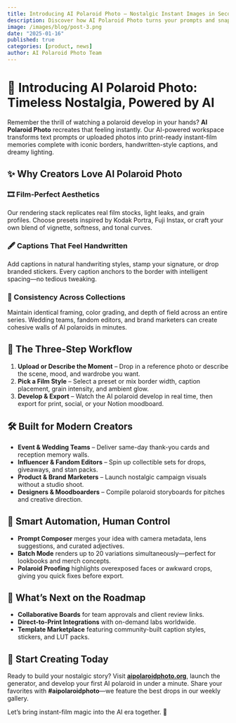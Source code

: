```yaml
---
title: Introducing AI Polaroid Photo – Nostalgic Instant Images in Seconds
description: Discover how AI Polaroid Photo turns your prompts and snapshots into timeless instant-film style photos with film borders, captions, and cinematic lighting.
image: /images/blog/post-3.png
date: "2025-01-16"
published: true
categories: [product, news]
author: AI Polaroid Photo Team
---
```


# 📸 Introducing AI Polaroid Photo: Timeless Nostalgia, Powered by AI

Remember the thrill of watching a polaroid develop in your hands? **AI Polaroid Photo** recreates that feeling instantly. Our AI-powered workspace transforms text prompts or uploaded photos into print-ready instant-film memories complete with iconic borders, handwritten-style captions, and dreamy lighting.

## ✨ Why Creators Love AI Polaroid Photo

### 🎞️ Film-Perfect Aesthetics
Our rendering stack replicates real film stocks, light leaks, and grain profiles. Choose presets inspired by Kodak Portra, Fuji Instax, or craft your own blend of vignette, softness, and tonal curves.

### 🖋️ Captions That Feel Handwritten
Add captions in natural handwriting styles, stamp your signature, or drop branded stickers. Every caption anchors to the border with intelligent spacing—no tedious tweaking.

### 🔁 Consistency Across Collections
Maintain identical framing, color grading, and depth of field across an entire series. Wedding teams, fandom editors, and brand marketers can create cohesive walls of AI polaroids in minutes.

## 🚶 The Three-Step Workflow

1. **Upload or Describe the Moment** – Drop in a reference photo or describe the scene, mood, and wardrobe you want.
2. **Pick a Film Style** – Select a preset or mix border width, caption placement, grain intensity, and ambient glow.
3. **Develop & Export** – Watch the AI polaroid develop in real time, then export for print, social, or your Notion moodboard.

## 🛠️ Built for Modern Creators

- **Event & Wedding Teams** – Deliver same-day thank-you cards and reception memory walls.
- **Influencer & Fandom Editors** – Spin up collectible sets for drops, giveaways, and stan packs.
- **Product & Brand Marketers** – Launch nostalgic campaign visuals without a studio shoot.
- **Designers & Moodboarders** – Compile polaroid storyboards for pitches and creative direction.

## 🧠 Smart Automation, Human Control

- **Prompt Composer** merges your idea with camera metadata, lens suggestions, and curated adjectives.
- **Batch Mode** renders up to 20 variations simultaneously—perfect for lookbooks and merch concepts.
- **Polaroid Proofing** highlights overexposed faces or awkward crops, giving you quick fixes before export.

## 🔮 What’s Next on the Roadmap

- **Collaborative Boards** for team approvals and client review links.
- **Direct-to-Print Integrations** with on-demand labs worldwide.
- **Template Marketplace** featuring community-built caption styles, stickers, and LUT packs.

## 🚀 Start Creating Today

Ready to build your nostalgic story? Visit **[aipolaroidphoto.org](https://aipolaroidphoto.org)**, launch the generator, and develop your first AI polaroid in under a minute. Share your favorites with **#aipolaroidphoto**—we feature the best drops in our weekly gallery.

Let’s bring instant-film magic into the AI era together. 💛
